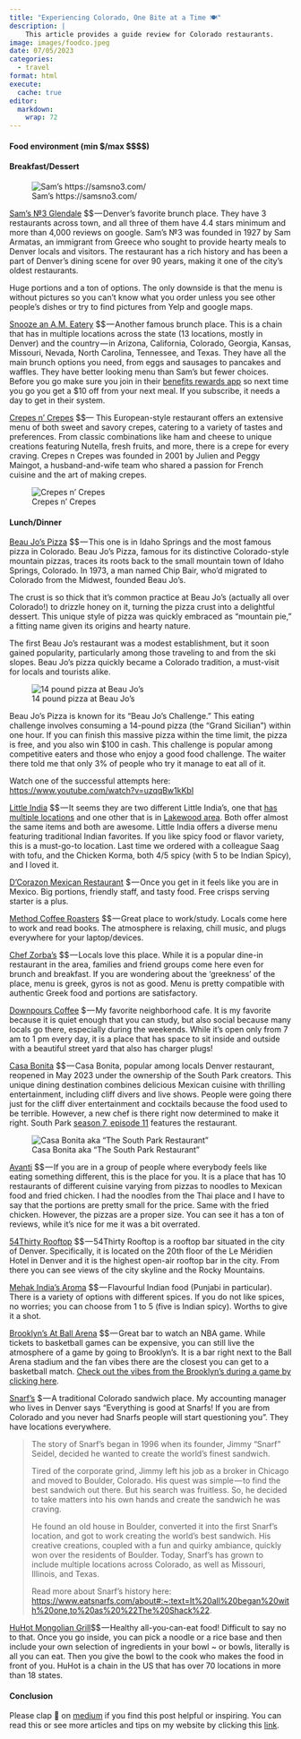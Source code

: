 ```yaml
---
title: "Experiencing Colorado, One Bite at a Time 🍽"
description: |
    This article provides a guide review for Colorado restaurants.
image: images/foodco.jpeg
date: 07/05/2023
categories: 
  - travel
format: html
execute: 
  cache: true
editor: 
  markdown: 
    wrap: 72
---
```


#### Food environment (min \$/max \$\$\$\$)

#### Breakfast/Dessert

![Sam's
https://samsno3.com/](https://cdn-images-1.medium.com/max/533/1*2S0ZGHpzW5PJc6J2jJ148Q.jpeg)

[Sam's №3
Glendale](https://www.google.com/maps/search/sam+s+no+3/@39.7077853,-104.9718348,13z/data=!3m1!4b1?entry=ttu)
\$\$ --- Denver's favorite brunch place. They have 3 restaurants across
town, and all three of them have 4.4 stars minimum and more than 4,000
reviews on google. Sam's №3 was founded in 1927 by Sam Armatas, an
immigrant from Greece who sought to provide hearty meals to Denver
locals and visitors. The restaurant has a rich history and has been a
part of Denver's dining scene for over 90 years, making it one of the
city's oldest restaurants.

Huge portions and a ton of options. The only downside is that the menu
is without pictures so you can't know what you order unless you see
other people's dishes or try to find pictures from Yelp and google maps.

[Snooze an A.M.
Eatery](https://www.google.com/maps/search/Snooze+an+A.M.+Eatery/@39.3239101,-104.8183456,7.86z?entry=ttu)
\$\$ --- Another famous brunch place. This is a chain that has in
multiple locations across the state (13 locations, mostly in Denver) and
the country --- in Arizona, California, Colorado, Georgia, Kansas,
Missouri, Nevada, North Carolina, Tennessee, and Texas. They have all
the main brunch options you need, from eggs and sausages to pancakes and
waffles. They have better looking menu than Sam's but fewer choices.
Before you go make sure you join in their [benefits rewards
app](https://www.snoozeeatery.com/) so next time you go you get a \$10
off from your next meal. If you subscribe, it needs a day to get in
their system.

[Crepes n'
Crepes](https://www.google.com/maps/place/Cr%C3%AApes%E2%80%99n+Cr%C3%AApes/@39.7355534,-104.9506565,17z/data=!3m1!4b1!4m6!3m5!1s0x876c7e964877764b:0x10f416f3685f31c3!8m2!3d39.7355494!4d-104.9457856!16s%2Fg%2F1tf0r311?entry=ttu)
\$\$--- This European-style restaurant offers an extensive menu of both
sweet and savory crepes, catering to a variety of tastes and
preferences. From classic combinations like ham and cheese to unique
creations featuring Nutella, fresh fruits, and more, there is a crepe
for every craving. Crepes n Crepes was founded in 2001 by Julien and
Peggy Maingot, a husband-and-wife team who shared a passion for French
cuisine and the art of making crepes.

![Crepes
n' Crepes](https://cdn-images-1.medium.com/max/533/1*E7Aw4Is8du34-KO6wrMCkw.jpeg)

#### Lunch/Dinner

[Beau Jo's
Pizza](https://www.google.com/maps/place/Beau+Jo%27s+Idaho+Springs/@39.7417271,-106.1262917,10z/data=!4m10!1m2!2m1!1sBeau+Jo%27s!3m6!1s0x876ba4b16af9b4e7:0xbb8e36657eb2efce!8m2!3d39.7417271!4d-105.5165505!15sCglCZWF1IEpvJ3MiA4gBAVoLIgliZWF1IGpvJ3OSARBwaXp6YV9yZXN0YXVyYW504AEA!16s%2Fg%2F1tffvf2w?entry=ttu)
\$\$ --- This one is in Idaho Springs and the most famous pizza in
Colorado. Beau Jo's Pizza, famous for its distinctive Colorado-style
mountain pizzas, traces its roots back to the small mountain town of
Idaho Springs, Colorado. In 1973, a man named Chip Bair, who'd migrated
to Colorado from the Midwest, founded Beau Jo's.

The crust is so thick that it's common practice at Beau Jo's (actually
all over Colorado!) to drizzle honey on it, turning the pizza crust into
a delightful dessert. This unique style of pizza was quickly embraced as
"mountain pie," a fitting name given its origins and hearty nature.

The first Beau Jo's restaurant was a modest establishment, but it soon
gained popularity, particularly among those traveling to and from the
ski slopes. Beau Jo's pizza quickly became a Colorado tradition, a
must-visit for locals and tourists alike.

![14 pound pizza at
Beau Jo's](https://cdn-images-1.medium.com/max/533/1*Uuy6Ep0nQtkBwILB4UzR8Q.jpeg)

Beau Jo's Pizza is known for its "Beau Jo's Challenge." This eating
challenge involves consuming a 14-pound pizza (the "Grand Sicilian")
within one hour. If you can finish this massive pizza within the time
limit, the pizza is free, and you also win \$100 in cash. This challenge
is popular among competitive eaters and those who enjoy a good food
challenge. The waiter there told me that only 3% of people who try it
manage to eat all of it.

Watch one of the successful attempts here:
<https://www.youtube.com/watch?v=uzqqBw1kKbI>

[Little
India](https://www.google.com/maps/search/little+india/@39.7086801,-105.2296472,12z?entry=ttu)
\$\$ --- It seems they are two different Little India's, one that [has
multiple locations](https://www.littleindiaofdenver.com/) and one other
that is in [Lakewood area](https://littleindiadenvercolorado.com/). Both
offer almost the same items and both are awesome. Little India offers a
diverse menu featuring traditional Indian favorites. If you like spicy
food or flavor variety, this is a must-go-to location. Last time we
ordered with a colleague Saag with tofu, and the Chicken Korma, both 4/5
spicy (with 5 to be Indian Spicy), and I loved it.

[D'Corazon Mexican
Restaurant](https://www.google.com/maps/place/D%27Corazon+Mexican+Restaurant/@39.7617713,-104.995233,13.76z/data=!4m6!3m5!1s0x876c78c4f18ed9c9:0xddacc464adf52286!8m2!3d39.7500462!4d-104.9995509!16s%2Fg%2F1tgdjh19)
\$ --- Once you get in it feels like you are in Mexico. Big portions,
friendly staff, and tasty food. Free crisps serving starter is a plus.

[Method Coffee
Roasters](https://www.google.com/maps/place/Method+Coffee+Roasters+LoHi/@39.7621726,-105.0141074,17z/data=!3m1!4b1!4m6!3m5!1s0x876c792bcb1a42a5:0x6fab0f9c7cd03b37!8m2!3d39.7621726!4d-105.0115271!16s%2Fg%2F11f65723zx)
\$\$ --- Great place to work/study. Locals come here to work and read
books. The atmosphere is relaxing, chill music, and plugs everywhere for
your laptop/devices.

[Chef
Zorba's](https://www.google.com/maps/place/Chef+Zorba%27s/@39.7364253,-104.9594127,14.89z/data=!4m6!3m5!1s0x876c7eb12604b9a7:0x676b00adf250f6b8!8m2!3d39.735017!4d-104.955622!16s%2Fg%2F1tmy5k11)
\$\$ --- Locals love this place. While it is a popular dine-in
restaurant in the area, families and friend groups come here even for
brunch and breakfast. If you are wondering about the 'greekness' of the
place, menu is greek, gyros is not as good. Menu is pretty compatible
with authentic Greek food and portions are satisfactory.

[Downpours
Coffee](https://www.google.com/maps/place/Downpours+Coffee/@39.7350422,-104.9601802,17.46z/data=!4m14!1m7!3m6!1s0x876b83fa3bf856e1:0xc25a9d7fc7ee9f6f!2sBristlecone+Shooting,+Training,+%26+Retail+Center+-+Shooting+Range+in+Denver!8m2!3d39.712573!4d-105.135754!16s%2Fg%2F11bbx4yt86!3m5!1s0x876c7eb11908c5f1:0x2e5637672609799c!8m2!3d39.7353429!4d-104.9547125!16s%2Fg%2F11c0xk4kkx)
\$ --- My favorite neighborhood cafe. It is my favorite because it is
quiet enough that you can study, but also social because many locals go
there, especially during the weekends. While it's open only from 7 am to
1 pm every day, it is a place that has space to sit inside and outside
with a beautiful street yard that also has charger plugs!

[Casa
Bonita](https://www.google.com/maps/place/Casa+Bonita/@39.7158706,-105.1101411,12.2z/data=!4m6!3m5!1s0x876b87244758bb13:0xf939d1f0fd94ab49!8m2!3d39.7417583!4d-105.0706972!16zL20vMDRwcmsy)
\$\$ --- Casa Bonita, popular among locals Denver restaurant, reopened
in May 2023 under the ownership of the South Park creators. This unique
dining destination combines delicious Mexican cuisine with thrilling
entertainment, including cliff divers and live shows. People were going
there just for the cliff diver entertainment and cocktails because the
food used to be terrible. However, a new chef is there right now
determined to make it right. South Park [season 7, episode
11](https://www.youtube.com/watch?v=1niwxxSHCiU&list=PLQYK_flETP5NZE0EHqIacFDwwFZFXe_jt)
features the restaurant.

![Casa Bonita aka "The South Park
Restaurant"](https://cdn-images-1.medium.com/max/533/1*TJLvKT15kGqh7qB_FGBorw.jpeg)

[Avanti](https://www.google.com/maps/place/Avanti+Food+%26+Beverage,+Denver/@39.7622726,-105.0063632,18.62z/data=!3m1!5s0x876c78ecf56ac849:0x313e72c0d48ba62c!4m6!3m5!1s0x876c78ecf56f38ed:0x2d23e42db4133a08!8m2!3d39.7622289!4d-105.0061507!16s%2Fg%2F11b6d1mfwm)
\$\$ --- If you are in a group of people where everybody feels like
eating something different, this is the place for you. It is a place
that has 10 restaurants of different cuisine varying from pizzas to
noodles to Mexican food and fried chicken. I had the noodles from the
Thai place and I have to say that the portions are pretty small for the
price. Same with the fried chicken. However, the pizzas are a proper
size. You can see it has a ton of reviews, while it's nice for me it was
a bit overrated.

[54Thirty
Rooftop](https://www.google.com/maps/place/54thirty+Rooftop/@39.733624,-105.001263,14.55z/data=!4m6!3m5!1s0x876c78d1054fe25b:0x4a880ef062d2143d!8m2!3d39.7442539!4d-104.993871!16s%2Fg%2F11g9vmxc2w)
\$\$ --- 54Thirty Rooftop is a rooftop bar situated in the city of
Denver. Specifically, it is located on the 20th floor of the Le Méridien
Hotel in Denver and it is the highest open-air rooftop bar in the city.
From there you can see views of the city skyline and the Rocky
Mountains.

[Mehak India's
Aroma](https://www.google.com/maps/place/Mehak+India%27s+Aroma/@39.7204045,-104.970115,14z/data=!4m10!1m2!2m1!1sindian+restaurant!3m6!1s0x876c7e99ccaff8fb:0xefe45ad10f1b6df9!8m2!3d39.7204045!4d-104.9495156!15sChFpbmRpYW4gcmVzdGF1cmFudFoTIhFpbmRpYW4gcmVzdGF1cmFudJIBEWluZGlhbl9yZXN0YXVyYW504AEA!16s%2Fg%2F11f107c9kd?entry=ttu)
\$\$ --- Flavourful Indian food (Punjabi in particular). There is a
variety of options with different spices. If you do not like spices, no
worries; you can choose from 1 to 5 (five is Indian spicy). Worths to
give it a shot.

[Brooklyn's At Ball
Arena](https://www.google.com/maps/place/Brooklyn%27s+At+Ball+Arena/@39.7482913,-105.0080281,17z/data=!4m14!1m7!3m6!1s0x876c78b866687b77:0x7bec273737d47786!2sBall+Arena!8m2!3d39.7486565!4d-105.0076028!16zL20vMDF3ZF83!3m5!1s0x876c78c7958313b1:0xac4bf6def88a5383!8m2!3d39.7471444!4d-105.0076962!16s%2Fg%2F1wz535xy?entry=ttu)
\$\$ --- Great bar to watch an NBA game. While tickets to basketball
games can be expensive, you can still live the atmosphere of a game by
going to Brooklyn's. It is a bar right next to the Ball Arena stadium
and the fan vibes there are the closest you can get to a basketball
match. [Check out the vibes from the Brooklyn's during a game by
clicking here](https://www.youtube.com/shorts/e2Z-OAi66gU).

[Snarf's](https://www.google.com/maps/search/snarfs+colorado/@39.7545122,-105.4616635,10z?entry=ttu)
\$ --- A traditional Colorado sandwich place. My accounting manager who
lives in Denver says "Everything is good at Snarfs! If you are from
Colorado and you never had Snarfs people will start questioning you".
They have locations everywhere.

> The story of Snarf's began in 1996 when its founder, Jimmy "Snarf"
> Seidel, decided he wanted to create the world's finest sandwich.
>
> Tired of the corporate grind, Jimmy left his job as a broker in
> Chicago and moved to Boulder, Colorado. His quest was simple --- to
> find the best sandwich out there. But his search was fruitless. So, he
> decided to take matters into his own hands and create the sandwich he
> was craving.
>
> He found an old house in Boulder, converted it into the first Snarf's
> location, and got to work creating the world's best sandwich. His
> creative creations, coupled with a fun and quirky ambiance, quickly
> won over the residents of Boulder. Today, Snarf's has grown to include
> multiple locations across Colorado, as well as Missouri, Illinois, and
> Texas.
>
> Read more about Snarf's history here:
> <https://www.eatsnarfs.com/about#:~:text=It%20all%20began%20with%20one,to%20as%20%22The%20Shack%22>.

[HuHot Mongolian
Grill](https://www.google.com/maps/place/HuHot+Mongolian+Grill/@40.5846082,-105.0775015,20.89z/data=!4m14!1m7!3m6!1s0x87694af5a70ef62b:0x3d5f806f6317ef37!2sMugs+Old+Town!8m2!3d40.5844128!4d-105.0773424!16s%2Fg%2F1tfstc56!3m5!1s0x87694af509a8c443:0x74a1dd3b5482defb!8m2!3d40.5845317!4d-105.0773504!16s%2Fg%2F1tls39y4?entry=ttu)\$\$ --- Healthy
all-you-can-eat food! Difficult to say no to that. Once you go inside,
you can pick a noodle or a rice base and then include your own selection
of ingredients in your bowl \~ or bowls, literally is all you can eat.
Then you give the bowl to the cook who makes the food in front of you.
HuHot is a chain in the US that has over 70 locations in more than 18
states.

#### Conclusion

Please clap 👏 on
[medium](https://medium.com/@loizoskon/experiencing-colorado-one-bite-at-a-time-ebe516024129)
if you find this post helpful or inspiring. You can read this or see
more articles and tips on my website by clicking this
[link](https://www.loizos.xyz/blog.html).

